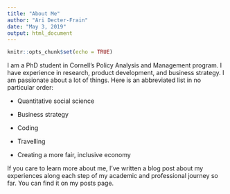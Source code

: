 ```yaml
---
title: "About Me"
author: "Ari Decter-Frain"
date: "May 3, 2019"
output: html_document
---
```


```r
knitr::opts_chunk$set(echo = TRUE)
```

I am a PhD student in Cornell's Policy Analysis and Management program. I have experience in research, product development, and business strategy. I am passionate about a lot of things. Here is an abbreviated list in no particular order:

* Quantitative social science

* Business strategy

* Coding

* Travelling

* Creating a more fair, inclusive economy

If you care to learn more about me, I've written a blog post about my experiences along each step of my academic and professional journey so far. You can find it on my posts page. 
